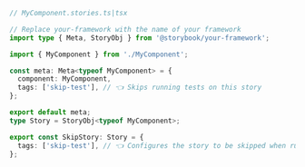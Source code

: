 ```ts
// MyComponent.stories.ts|tsx

// Replace your-framework with the name of your framework
import type { Meta, StoryObj } from '@storybook/your-framework';

import { MyComponent } from './MyComponent';

const meta: Meta<typeof MyComponent> = {
  component: MyComponent,
  tags: ['skip-test'], // 👈 Skips running tests on this story
};

export default meta;
type Story = StoryObj<typeof MyComponent>;

export const SkipStory: Story = {
  tags: ['skip-test'], // 👈 Configures the story to be skipped when running tests with the test-runner
};
```
